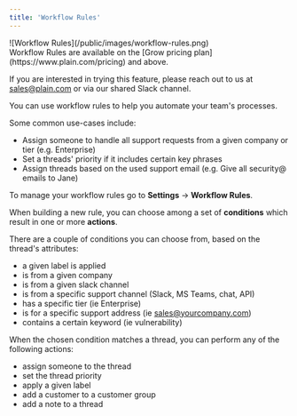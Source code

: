 ```yaml
---
title: 'Workflow Rules'
---
```


<Frame>![Workflow Rules](/public/images/workflow-rules.png)</Frame>

<br/>
<Info>
Workflow Rules are available on the [Grow pricing plan](https://www.plain.com/pricing) and above.

If you are interested in trying this feature, please reach out to us at sales@plain.com or via our shared Slack channel.

</Info>

You can use workflow rules to help you automate your team's processes.

Some common use-cases include:

- Assign someone to handle all support requests from a given company or tier (e.g. Enterprise)
- Set a threads' priority if it includes certain key phrases
- Assign threads based on the used support email (e.g. Give all security@ emails to Jane)

To manage your workflow rules go to **Settings** → **Workflow Rules**.

When building a new rule, you can choose among a set of **conditions** which result in one or more **actions**.

There are a couple of conditions you can choose from, based on the thread's attributes:

- a given label is applied
- is from a given company
- is from a given slack channel
- is from a specific support channel (Slack, MS Teams, chat, API)
- has a specific tier (ie Enterprise)
- is for a specific support address (ie sales@yourcompany.com)
- contains a certain keyword (ie vulnerability)

When the chosen condition matches a thread, you can perform any of the following actions:

- assign someone to the thread
- set the thread priority
- apply a given label
- add a customer to a customer group 
- add a note to a thread 
